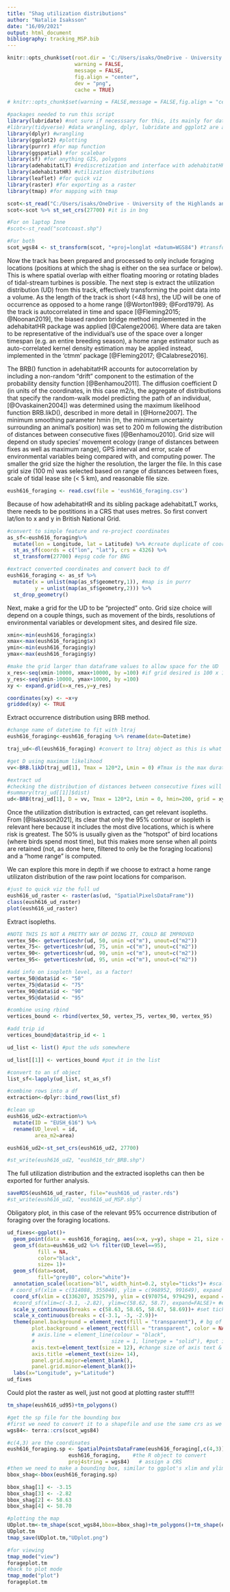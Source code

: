 ```yaml
---
title: "Shag utilization distributions"
author: "Natalie Isaksson"
date: "16/09/2021"
output: html_document
bibliography: tracking_MSP.bib
---
```


```r
knitr::opts_chunk$set(root.dir = 'C:/Users/isaks/OneDrive - University of the Highlands and Islands/PhD stuff/analysis/pfirth/RLab_shags', #set own
                      warning = FALSE,
                      message = FALSE,
                      fig.align = "center",
                      dev = "png",
                      cache = TRUE)

# knitr::opts_chunk$set(warning = FALSE,message = FALSE,fig.align = "center",dev = "png",cache = TRUE)
```

```r
#packages needed to run this script
library(lubridate) #not sure if necesssary for this, its mainly for datetime wrangling
#library(tidyverse) #data wrangling, dplyr, lubridate and ggplot2 are all part of it, beware masking!
library(dplyr) #wrangling
library(ggplot2) #plotting
library(purrr) #for map function
library(ggspatial) #for scalebar
library(sf) #for anything GIS, polygons
library(adehabitatLT) #rediscretization and interface with adehabitatHR
library(adehabitatHR) #utilization distributions
library(leaflet) #for quick viz
library(raster) #for exporting as a raster
library(tmap) #for mapping with tmap
```

```r
scot<-st_read("C:/Users/isaks/OneDrive - University of the Highlands and Islands/PhD stuff/maps/uk/Scotland_ERI", "Scotland boundary") #land
scot<-scot %>% st_set_crs(27700) #it is in bng

#For on laptop Inne
#scot<-st_read("scotcoast.shp")

#For both
scot_wgs84 <- st_transform(scot, "+proj=longlat +datum=WGS84") #transform to wgs84
```

Now the track has been prepared and processed to only include foraging locations (positions at which the shag is either on the sea surface or below). This is where spatial overlap with either floating mooring or rotating blades of tidal-stream turbines is possible. The next step is extract the utilization distribution (UD) from this track, effectively transforming the point data into a volume. As the length of the track is short (<48 hrs), the UD will be one of occurrence as opposed to a home range [@Worton1989; @Ford1979]. As the track is autocorrelated in time and space [@Fleming2015; @Noonan2019], the biased random bridge method implemented in the adehabitatHR package was applied [@Calenge2006]. Where data are taken to be representative of the individual’s use of the space over a longer timespan (e.g. an entire breeding season), a home range estimator such as auto-correlated kernel density estimation may be applied instead, implemented in the 'ctmm' package [@Fleming2017; @Calabrese2016]. 

The BRB() function in adehabitatHR accounts for autocorrelation by including a non-random “drift” component to the estimation of the probability density function [@Benhamou2011]. The diffusion coefficient D (in units of the coordinates, in this case m2/s, the aggregate of distributions that specify the random-walk model predicting the path of an individual, [@Ovaskainen2004]) was determined using the maximum likelihood function BRB.likD(), described in more detail in [@Horne2007]. The minimum smoothing parameter hmin (m, the minimum uncertainty surrounding an animal’s position) was set to 200 m following the distribution of distances between consecutive fixes [@Benhamou2010]. Grid size will depend on study species' movement ecology (range of distances between fixes as well as maximum range), GPS interval and error, scale of environmental variables being compared with, and computing power. The smaller the grid size the higher the resolution, the larger the file. In this case grid size (100 m) was selected based on range of distances between fixes, scale of tidal lease site (< 5 km), and reasonable file size.


```r

eush616_foraging <- read.csv(file = 'eush616_foraging.csv') 

```


Because of how adehabitatHR and its sibling package adehabitatLT works, there needs to be postitions in a CRS that uses metres. So first convert lat/lon to x and y in British National Grid.

```r

#convert to simple feature and re-project coordinates
as_sf<-eush616_foraging%>%
  mutate(lon = Longitude, lat = Latitude) %>% #create duplicate of coordinates as these disappear in next step
  st_as_sf(coords = c("lon", "lat"), crs = 4326) %>%
  st_transform(27700) #epsg code for BNG

#extract converted coordinates and convert back to df
eush616_foraging <- as_sf %>%
  mutate(x = unlist(map(as_sf$geometry,1)), #map is in purrr
         y = unlist(map(as_sf$geometry,2))) %>% 
  st_drop_geometry()

```

Next, make a grid for the UD to be "projected" onto. Grid size choice will depend on a couple things, such as movement of the birds, resolutions of environmental variables or development sites, and desired file size. 

```r
xmin<-min(eush616_foraging$x)
xmax<-max(eush616_foraging$x)
ymin<-min(eush616_foraging$y)
ymax<-max(eush616_foraging$y)

#make the grid larger than dataframe values to allow space for the UD
x_res<-seq(xmin-10000, xmax+10000, by =100) #if grid desired is 100 x 100m
y_res<-seq(ymin-10000, ymax+10000, by =100)
xy <- expand.grid(x=x_res,y=y_res)

coordinates(xy) <- ~x+y
gridded(xy) <- TRUE
```

Extract occurrence distribution using BRB method.

```r

#change name of datetime to fit with ltraj
eush616_foraging<-eush616_foraging %>% rename(date=Datetime)

traj_ud<-dl(eush616_foraging) #convert to ltraj object as this is what adehabitatHR wants

#get D using maximum likelihood
vv<-BRB.likD(traj_ud[1], Tmax = 120*2, Lmin = 0) #Tmax is the max duration (in seconds) allowed for a step built by successive relocations (can be checked using 'dt' variable). Lmin is the minimum distance (in m) bw successive relocations defining intensive use or resting.

#extract ud
#checking the distribution of distances between consecutive fixes will help in setting hmin, as will knowledge of GPS error (typically <10m).
#summary(traj_ud[[1]]$dist)
ud<-BRB(traj_ud[1], D = vv, Tmax = 120*2, Lmin = 0, hmin=200, grid = xy)

```

Once the utilization distribution is extracted, can get relevant isopleths. From [@Isaksson2021], its clear that only the 95% contour or isopleth is relevant here because it includes the most dive locations, which is where risk is greatest. The 50% is usually given as the "hotspot" of bird locations (where birds spend most time), but this makes more sense when all points are retained (not, as done here, filtered to only be the foraging locations) and a "home range" is computed.

We can explore this more in depth if we choose to extract a home range utilizaton distribution of the raw point locations for comparison.

```r
#just to quick viz the full ud
eush616_ud_raster <- raster(as(ud, "SpatialPixelsDataFrame"))
class(eush616_ud_raster) 
plot(eush616_ud_raster) 

```

Extract isopleths.

```r

#NOTE THIS IS NOT A PRETTY WAY OF DOING IT, COULD BE IMPROVED
vertex_50<- getverticeshr(ud, 50, unin =c("m"), unout=c("m2"))
vertex_75<- getverticeshr(ud, 75, unin =c("m"), unout=c("m2"))
vertex_90<- getverticeshr(ud, 90, unin =c("m"), unout=c("m2"))
vertex_95<- getverticeshr(ud, 95, unin =c("m"), unout=c("m2"))

#add info on isopleth level, as a factor!
vertex_50@data$id <- "50"
vertex_75@data$id <- "75"
vertex_90@data$id <- "90"
vertex_95@data$id <- "95"

#combine using rbind
vertices_bound <- rbind(vertex_50, vertex_75, vertex_90, vertex_95)

#add trip id
vertices_bound@data$trip_id <- 1

ud_list <- list() #put the uds somewhere

ud_list[[1]] <- vertices_bound #put it in the list

#convert to an sf object
list_sf<-lapply(ud_list, st_as_sf)

#combine rows into a df
extraction<-dplyr::bind_rows(list_sf)

#clean up
eush616_ud2<-extraction%>% 
  mutate(ID = "EUSH_616") %>% 
  rename(UD_level = id,
         area_m2=area)

eush616_ud2<-st_set_crs(eush616_ud2, 27700)

#st_write(eush616_ud2, "eush616_tdr_BRB.shp")

```

The full utilization distribution and the extracted isopleths can then be exported for further analysis.

```r

saveRDS(eush616_ud_raster, file="eush616_ud_raster.rds")
#st_write(eush616_ud2, "eush616_ud_MSP.shp")

```

Obligatory plot, in this case of the relevant 95% occurrence distribution of foraging over the foraging locations.

```r

ud_fixes<-ggplot()+
  geom_point(data = eush616_foraging, aes(x=x, y=y), shape = 21, size = 2, color = "blue", fill = NA, stroke = 1, alpha = 0.6)+
  geom_sf(data=eush616_ud2 %>% filter(UD_level==95), 
          fill = NA,
          color="black",
          size= 1)+
  geom_sf(data=scot,
          fill="grey80", color="white")+
  annotation_scale(location="bl", width_hint=0.2, style="ticks")+ #scale bar at bottom right, size, and style of bar
 # coord_sf(xlim = c(314088, 355040), ylim = c(968952, 991649), expand = FALSE)+ #in bng
  coord_sf(xlim = c(336207, 352579), ylim = c(970754, 979429), expand = FALSE)+ #zoom in bng
  #coord_sf(xlim=c(-3.1, -2.82), ylim=c(58.62, 58.7), expand=FALSE)+ #extreme zoom in, otherwise extent of Pentland Firth: xlim=c(-3.48, -2.78), ylim=c(58.6, 58.81)
  scale_y_continuous(breaks = c(58.63, 58.65, 58.67, 58.69))+ #set tick marks manually
  scale_x_continuous(breaks = c(-3.1, -3, -2.9))+
  theme(panel.background = element_rect(fill = "transparent"), # bg of the panel
        plot.background = element_rect(fill = "transparent", color = NA), # bg of the plot
        # axis.line = element_line(colour = "black", 
        #                         size = 1, linetype = "solid"), #put in an exis line!
        axis.text=element_text(size = 12), #change size of axis text & title
        axis.title =element_text(size= 14),
        panel.grid.major=element_blank(), 
        panel.grid.minor=element_blank())+
  labs(x="Longitude", y="Latitude")
ud_fixes

```

Could plot the raster as well, just not good at plotting raster stuff!!!

```r
tm_shape(eush616_ud95)+tm_polygons()

#get the sp file for the bounding box
#first we need to convert it to a shapefile and use the same crs as we already have
wgs84<- terra::crs(scot_wgs84)

#c(4,3) are the coordinates
eush616_foraging.sp <- SpatialPointsDataFrame(eush616_foraging[,c(4,3)],
                    eush616_foraging,    #the R object to convert
                    proj4string = wgs84)   # assign a CRS 
#then we need to make a bounding box, similar to ggplot's xlim and ylim
bbox_shag<-bbox(eush616_foraging.sp)

bbox_shag[1] <- -3.15
bbox_shag[3] <- -2.82
bbox_shag[2] <- 58.63
bbox_shag[4] <- 58.70

#plotting the map
UDplot.tm<-tm_shape(scot_wgs84,bbox=bbox_shag)+tm_polygons()+tm_shape(eush616_ud95)+tm_fill(col="orange")+tm_scale_bar(position=c("left","bottom"))+tm_grid(n.x=3,n.y=4,lines=F,labels.cardinal=T)+tm_add_legend(type="fill",col="orange",labels="Unsuitable",border.col=NA)
UDplot.tm
tmap_save(UDplot.tm,"UDplot.png")
```

```r
#for viewing
tmap_mode("view")
forageplot.tm
#back to plot mode
tmap_mode("plot")
forageplot.tm
```  

